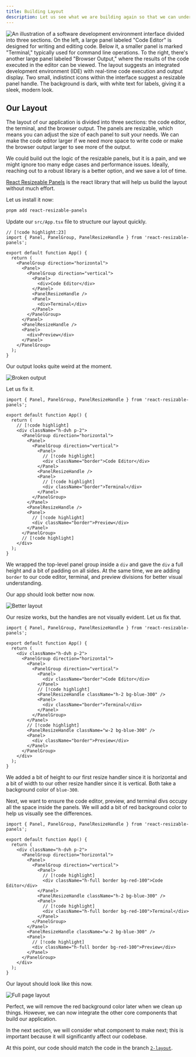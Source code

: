 ```yaml
---
title: Building Layout
description: Let us see what we are building again so that we can understand the layout of our application.
---
```


<VideoEmbed
  id="uA63G1pRchE"
  title="Stackpack | WebContainers API, Monaco Editor, XTerm | Sandpack Clone with React and TypeScript"
  startAt={688}
/>

![An illustration of a software development environment interface divided into three sections. On the left, a large panel labeled "Code Editor" is designed for writing and editing code. Below it, a smaller panel is marked "Terminal," typically used for command line operations. To the right, there's another large panel labeled "Browser Output," where the results of the code executed in the editor can be viewed. The layout suggests an integrated development environment (IDE) with real-time code execution and output display. Two small, indistinct icons within the interface suggest a resizable panel handle. The background is dark, with white text for labels, giving it a sleek, modern look.](./assets/what-are-we-building.webp)

## Our Layout

The layout of our application is divided into three sections: the code editor, the terminal, and the browser output. The panels are resizable, which means you can adjust the size of each panel to suit your needs. We can make the code editor larger if we need more space to write code or make the browser output larger to see more of the output.

We could build out the logic of the resizable panels, but it is a pain, and we might ignore too many edge cases and performance issues. Ideally, reaching out to a robust library is a better option, and we save a lot of time.

[React Resizeable Panels](https://react-resizable-panels.vercel.app/) is the react library that will help us build the layout without much effort.

Let us install it now:

```sh
pnpm add react-resizable-panels
```

Update our `src/App.tsx` file to structure our layout quickly.

```tsx title="src/App.tsx"
// [!code highlight:23]
import { Panel, PanelGroup, PanelResizeHandle } from 'react-resizable-panels';

export default function App() {
  return (
    <PanelGroup direction="horizontal">
      <Panel>
        <PanelGroup direction="vertical">
          <Panel>
            <div>Code Editor</div>
          </Panel>
          <PanelResizeHandle />
          <Panel>
            <div>Terminal</div>
          </Panel>
        </PanelGroup>
      </Panel>
      <PanelResizeHandle />
      <Panel>
        <div>Preview</div>
      </Panel>
    </PanelGroup>
  );
}
```

Our output looks quite weird at the moment.

![Broken output](./assets/2-building-layout-1.webp)

Let us fix it.

```tsx title="src/App.tsx"
import { Panel, PanelGroup, PanelResizeHandle } from 'react-resizable-panels';

export default function App() {
  return (
    // [!code highlight]
    <div className="h-dvh p-2">
      <PanelGroup direction="horizontal">
        <Panel>
          <PanelGroup direction="vertical">
            <Panel>
              // [!code highlight]
              <div className="border">Code Editor</div>
            </Panel>
            <PanelResizeHandle />
            <Panel>
              // [!code highlight]
              <div className="border">Terminal</div>
            </Panel>
          </PanelGroup>
        </Panel>
        <PanelResizeHandle />
        <Panel>
          // [!code highlight]
          <div className="border">Preview</div>
        </Panel>
      </PanelGroup>
      // [!code highlight]
    </div>
  );
}
```

We wrapped the top-level panel group inside a `div` and gave the `div` a full height and a bit of padding on all sides. At the same time, we are adding `border` to our code editor, terminal, and preview divisions for better visual understanding.

Our app should look better now now.

![Better layout](./assets/2-building-layout-2.webp)

Our resize works, but the handles are not visually evident. Let us fix that.

```tsx title="src/App.tsx"
import { Panel, PanelGroup, PanelResizeHandle } from 'react-resizable-panels';

export default function App() {
  return (
    <div className="h-dvh p-2">
      <PanelGroup direction="horizontal">
        <Panel>
          <PanelGroup direction="vertical">
            <Panel>
              <div className="border">Code Editor</div>
            </Panel>
            // [!code highlight]
            <PanelResizeHandle className="h-2 bg-blue-300" />
            <Panel>
              <div className="border">Terminal</div>
            </Panel>
          </PanelGroup>
        </Panel>
        // [!code highlight]
        <PanelResizeHandle className="w-2 bg-blue-300" />
        <Panel>
          <div className="border">Preview</div>
        </Panel>
      </PanelGroup>
    </div>
  );
}
```

We added a bit of height to our first resize handler since it is horizontal and a bit of width to our other resize handler since it is vertical. Both take a background color of `blue-300`.

Next, we want to ensure the code editor, preview, and terminal divs occupy all the space inside the panels. We will add a bit of red background color to help us visually see the differences.

```tsx title="src/App.tsx"
import { Panel, PanelGroup, PanelResizeHandle } from 'react-resizable-panels';

export default function App() {
  return (
    <div className="h-dvh p-2">
      <PanelGroup direction="horizontal">
        <Panel>
          <PanelGroup direction="vertical">
            <Panel>
              // [!code highlight]
              <div className="h-full border bg-red-100">Code Editor</div>
            </Panel>
            <PanelResizeHandle className="h-2 bg-blue-300" />
            <Panel>
              // [!code highlight]
              <div className="h-full border bg-red-100">Terminal</div>
            </Panel>
          </PanelGroup>
        </Panel>
        <PanelResizeHandle className="w-2 bg-blue-300" />
        <Panel>
          // [!code highlight]
          <div className="h-full border bg-red-100">Preview</div>
        </Panel>
      </PanelGroup>
    </div>
  );
}
```

Our layout should look like this now.

![Full page layout](./assets/2-building-layout-3.webp)

Perfect, we will remove the red background color later when we clean up things. However, we can now integrate the other core components that build our application.

In the next section, we will consider what component to make next; this is important because it will significantly affect our codebase.

At this point, our code should match the code in the branch [`2-layout`](https://github.com/yaralahruthik/stackpack/tree/2-layout).
